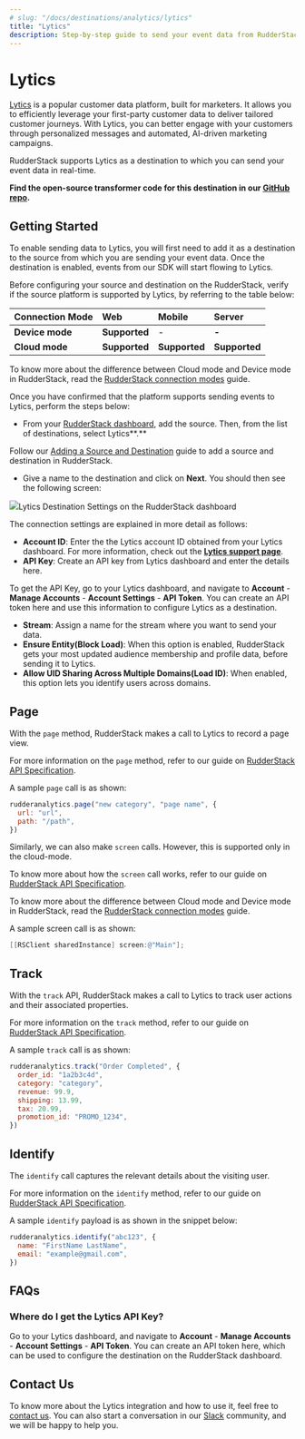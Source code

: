 ```yaml
---
# slug: "/docs/destinations/analytics/lytics"
title: "Lytics"
description: Step-by-step guide to send your event data from RudderStack to Lytics.
---
```


# Lytics

[Lytics](https://www.lytics.com/) is a popular customer data platform, built for marketers. It allows you to efficiently leverage your first-party customer data to deliver tailored customer journeys. With Lytics, you can better engage with your customers through personalized messages and automated, AI-driven marketing campaigns.

RudderStack supports Lytics as a destination to which you can send your event data in real-time.

<div class="successBlock">

  **Find the open-source transformer code for this destination in our <a href="https://github.com/rudderlabs/rudder-transformer/tree/master/v0/destinations/lytics">GitHub repo</a>.**
</div>

## Getting Started

To enable sending data to Lytics, you will first need to add it as a destination to the source from which you are sending your event data. Once the destination is enabled, events from our SDK will start flowing to Lytics.

Before configuring your source and destination on the RudderStack, verify if the source platform is supported by Lytics, by referring to the table below:

| **Connection Mode** | **Web**       | **Mobile**    | **Server**    |
| :------------------ | :------------ | :------------ | :------------ |
| **Device mode**     | **Supported** | -             | **-**         |
| **Cloud mode**      | **Supported** | **Supported** | **Supported** |

<div class="infoBlock">

To know more about the difference between Cloud mode and Device mode in RudderStack, read the <a href="https://rudderstack.com/docs/rudderstack-connection-modes/">RudderStack connection modes</a> guide.

</div>

Once you have confirmed that the platform supports sending events to Lytics, perform the steps below:

- From your [RudderStack dashboard](https://app.rudderstack.com/signup?type=freetrial), add the source. Then, from the list of destinations, select Lytics**.**

<div class="infoBlock">

Follow our <a href="https://rudderstack.com/docs/rudderstack-cloud/connections/">Adding a Source and Destination</a> guide to add a source and destination in RudderStack.

</div>

- Give a name to the destination and click on **Next**. You should then see the following screen:

<img src="../../assets/lytics.png" /><span class="imageTitle">Lytics Destination Settings on the RudderStack dashboard</span>

The connection settings are explained in more detail as follows:

- **Account ID**: Enter the the Lytics account ID obtained from your Lytics dashboard. For more information, check out the [**Lytics support page**](https://support.lytics.com/hc/en-us/articles/115001231351-How-do-I-find-my-Lytics-account-ID-).
- **API Key**: Create an API key from Lytics dashboard and enter the details here.

<div class="infoBlock">

To get the API Key, go to your Lytics dashboard, and navigate to **Account** - **Manage Accounts** - **Account Settings** - **API Token**. You can create an API token here and use this information to configure Lytics as a destination.

</div>

- **Stream**: Assign a name for the stream where you want to send your data.
- **Ensure Entity\(Block Load\)**: When this option is enabled, RudderStack gets your most updated audience membership and profile data, before sending it to Lytics.
- **Allow UID Sharing Across Multiple Domains\(Load ID\)**: When enabled, this option lets you identify users across domains.

## Page

With the `page` method, RudderStack makes a call to Lytics to record a page view.

<div class="infoBlock">

For more information on the <code class="inline-code">page</code> method, refer to our guide on <a href="https://rudderstack.com/docs/rudderstack-api/api-specification/rudderstack-spec/page">RudderStack API Specification</a>.

</div>

A sample `page` call is as shown:

```javascript
rudderanalytics.page("new category", "page name", {
  url: "url",
  path: "/path",
})
```

Similarly, we can also make `screen` calls. However, this is supported only in the cloud-mode.

<div class="infoBlock">

To know more about how the <code class="inline-code">screen</code> call works, refer to our guide on <a href="https://rudderstack.com/docs/rudderstack-api/http-api#9-screen">RudderStack API Specification</a>.

</div>

<div class="infoBlock">

To know more about the difference between Cloud mode and Device mode in RudderStack, read the <a href="https://rudderstack.com/docs/rudderstack-connection-modes/">RudderStack connection modes</a> guide.

</div>

A sample screen call is as shown:

```objectivec
[[RSClient sharedInstance] screen:@"Main"];
```

## Track

With the `track` API, RudderStack makes a call to Lytics to track user actions and their associated properties.

<div class="infoBlock">

For more information on the <code class="inline-code">track</code> method, refer to our guide on <a href="https://rudderstack.com/docs/rudderstack-api/api-specification/rudderstack-spec/track/">RudderStack API Specification</a>.

</div>

A sample `track` call is as shown:

```javascript
rudderanalytics.track("Order Completed", {
  order_id: "1a2b3c4d",
  category: "category",
  revenue: 99.9,
  shipping: 13.99,
  tax: 20.99,
  promotion_id: "PROMO_1234",
})
```

## Identify

The `identify` call captures the relevant details about the visiting user.

<div class="infoBlock">

For more information on the <code class="inline-code">identify</code> method, refer to our guide on <a href="https://rudderstack.com/docs/rudderstack-api/api-specification/rudderstack-spec/identify/">RudderStack API Specification</a>.

</div>

A sample `identify` payload is as shown in the snippet below:

```javascript
rudderanalytics.identify("abc123", {
  name: "FirstName LastName",
  email: "example@gmail.com",
})
```

## FAQs

### Where do I get the Lytics API Key?

Go to your Lytics dashboard, and navigate to **Account** - **Manage Accounts** - **Account Settings** - **API Token**. You can create an API token here, which can be used to configure the destination on the RudderStack dashboard.

## Contact Us

To know more about the Lytics integration and how to use it, feel free to [contact us](mailto:%20docs@rudderstack.com). You can also start a conversation in our [Slack](https://rudderstack.com/join-rudderstack-slack-community) community, and we will be happy to help you.
